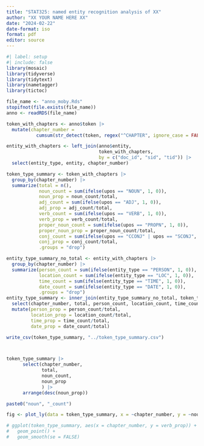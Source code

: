 ```yaml
---
title: "STAT325: named entity recognition analysis of XX"
author: "XX YOUR NAME HERE XX"
date: "2024-02-22"
date-format: iso
format: pdf
editor: source
---
```

  
```r
#| label: setup
#| include: false
library(mosaic)
library(tidyverse)
library(tidytext)
library(nametagger)
library(tictoc)
```

```r
file_name <- "anno_moby.Rds"
stopifnot(file.exists(file_name))
anno <- readRDS(file_name)
```

```r
token_with_chapters <- anno$token |>
  mutate(chapter_number = 
           cumsum(str_detect(token, regex("^CHAPTER", ignore_case = FALSE)) & tid == 1))

entity_with_chapters <- left_join(anno$entity, 
                                  token_with_chapters, 
                                  by = c("doc_id", "sid", "tid")) |>
  select(entity_type, entity, chapter_number)
```


```r
token_type_summary <- token_with_chapters |>
  group_by(chapter_number) |>
  summarize(total = n(),
            noun_count = sum(ifelse(upos == "NOUN", 1, 0)),
            noun_prop = noun_count/total,
            adj_count = sum(ifelse(upos == "ADJ", 1, 0)),
            adj_prop = adj_count/total,
            verb_count = sum(ifelse(upos == "VERB", 1, 0)),
            verb_prop = verb_count/total,
            proper_noun_count = sum(ifelse(upos == "PROPN", 1, 0)),
            proper_noun_prop = proper_noun_count/total,
            conj_count = sum(ifelse(upos == "CCONJ" | upos == "SCONJ", 1, 0)),
            conj_prop = conj_count/total,
            .groups = "drop")

entity_type_summary_no_total <- entity_with_chapters |>
  group_by(chapter_number) |>
  summarize(person_count = sum(ifelse(entity_type == "PERSON", 1, 0)),
            location_count = sum(ifelse(entity_type == "LOC", 1, 0)),
            time_count = sum(ifelse(entity_type == "TIME", 1, 0)),
            date_count = sum(ifelse(entity_type == "DATE", 1, 0)),
            .groups = "drop")
entity_type_summary <- inner_join(entity_type_summary_no_total, token_type_summary, by = "chapter_number") |>
  select(chapter_number, total, person_count, location_count, time_count, date_count) |>
  mutate(person_prop = person_count/total,
         location_prop = location_count/total,
         time_prop = time_count/total,
         date_prop = date_count/total)

write_csv(token_type_summary, "../token_type_summary.csv")



token_type_summary |>
      select(chapter_number,
             total,
             noun_count,
             noun_prop
             ) |>
      arrange(desc(noun_prop))

paste0("noun", "_count")

fig <- plot_ly(data = token_type_summary, x = ~chapter_number, y = ~noun_prop, type = "scatter")

# ggplot(token_type_summary, aes(x = chapter_number, y = verb_prop)) +
#   geom_point() +
#   geom_smooth(se = FALSE)
```
